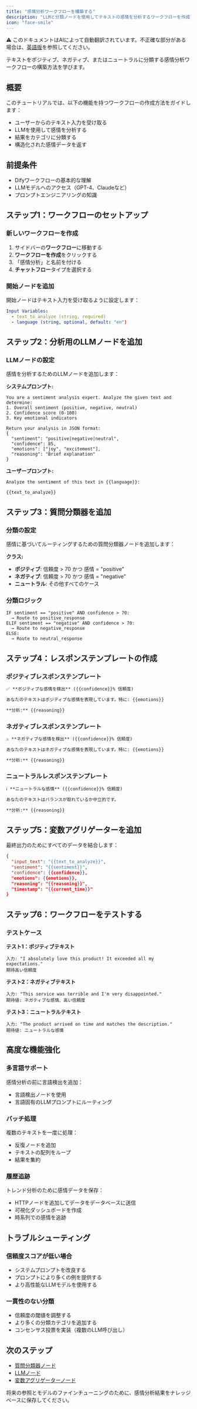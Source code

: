 ```yaml
---
title: "感情分析ワークフローを構築する"
description: "LLMと分類ノードを使用してテキストの感情を分析するワークフローを作成する"
icon: "face-smile"
---
```


<Note> ⚠️ このドキュメントはAIによって自動翻訳されています。不正確な部分がある場合は、[英語版](../../../../en/documentation/pages/tutorials/sentiment-analysis-workflow.mdx)を参照してください。</Note>

テキストをポジティブ、ネガティブ、またはニュートラルに分類する感情分析ワークフローの構築方法を学びます。

## 概要

このチュートリアルでは、以下の機能を持つワークフローの作成方法をガイドします：
- ユーザーからのテキスト入力を受け取る
- LLMを使用して感情を分析する
- 結果をカテゴリに分類する
- 構造化された感情データを返す

## 前提条件

- Difyワークフローの基本的な理解
- LLMモデルへのアクセス（GPT-4、Claudeなど）
- プロンプトエンジニアリングの知識

## ステップ1：ワークフローのセットアップ

### 新しいワークフローを作成
1. サイドバーの**ワークフロー**に移動する
2. **ワークフローを作成**をクリックする
3. 「感情分析」と名前を付ける
4. **チャットフロー**タイプを選択する

### 開始ノードを追加
開始ノードはテキスト入力を受け取るように設定します：

```yaml
Input Variables:
  - text_to_analyze (string, required)
  - language (string, optional, default: "en")
```

## ステップ2：分析用のLLMノードを追加

### LLMノードの設定
感情を分析するためのLLMノードを追加します：

**システムプロンプト:**
```
You are a sentiment analysis expert. Analyze the given text and determine:
1. Overall sentiment (positive, negative, neutral)
2. Confidence score (0-100)
3. Key emotional indicators

Return your analysis in JSON format:
{
  "sentiment": "positive|negative|neutral",
  "confidence": 85,
  "emotions": ["joy", "excitement"],
  "reasoning": "Brief explanation"
}
```

**ユーザープロンプト:**
```
Analyze the sentiment of this text in {{language}}:

{{text_to_analyze}}
```

## ステップ3：質問分類器を追加

### 分類の設定
感情に基づいてルーティングするための質問分類器ノードを追加します：

**クラス:**
- **ポジティブ**: 信頼度 > 70 かつ 感情 = "positive"
- **ネガティブ**: 信頼度 > 70 かつ 感情 = "negative"
- **ニュートラル**: その他すべてのケース

### 分類ロジック
```
IF sentiment == "positive" AND confidence > 70:
  → Route to positive_response
ELIF sentiment == "negative" AND confidence > 70:
  → Route to negative_response
ELSE:
  → Route to neutral_response
```

## ステップ4：レスポンステンプレートの作成

### ポジティブレスポンステンプレート
```markdown
✅ **ポジティブな感情を検出** ({{confidence}}% 信頼度)

あなたのテキストはポジティブな感情を表現しています。特に: {{emotions}}

**分析:** {{reasoning}}
```

### ネガティブレスポンステンプレート
```markdown
⚠️ **ネガティブな感情を検出** ({{confidence}}% 信頼度)

あなたのテキストはネガティブな感情を表現しています。特に: {{emotions}}

**分析:** {{reasoning}}
```

### ニュートラルレスポンステンプレート
```markdown
ℹ️ **ニュートラルな感情** ({{confidence}}% 信頼度)

あなたのテキストはバランスが取れているか中立的です。

**分析:** {{reasoning}}
```

## ステップ5：変数アグリゲーターを追加

最終出力のためにすべてのデータを結合します：

```json
{
  "input_text": "{{text_to_analyze}}",
  "sentiment": "{{sentiment}}",
  "confidence": {{confidence}},
  "emotions": {{emotions}},
  "reasoning": "{{reasoning}}",
  "timestamp": "{{current_time}}"
}
```

## ステップ6：ワークフローをテストする

### テストケース

**テスト1：ポジティブテキスト**
```
入力: "I absolutely love this product! It exceeded all my expectations."
期待高い信頼度
```

**テスト2：ネガティブテキスト**
```
入力: "This service was terrible and I'm very disappointed."
期待値: ネガティブな感情、高い信頼度
```

**テスト3：ニュートラルテキスト**
```
入力: "The product arrived on time and matches the description."
期待値: ニュートラルな感情
```

## 高度な機能強化

### 多言語サポート
感情分析の前に言語検出を追加：
- 言語検出ノードを使用
- 言語固有のLLMプロンプトにルーティング

### バッチ処理
複数のテキストを一度に処理：
- 反復ノードを追加
- テキストの配列をループ
- 結果を集約

### 履歴追跡
トレンド分析のために感情データを保存：
- HTTPノードを追加してデータをデータベースに送信
- 可視化ダッシュボードを作成
- 時系列での感情を追跡

## トラブルシューティング

### 信頼度スコアが低い場合
- システムプロンプトを改良する
- プロンプトにより多くの例を提供する
- より高性能なLLMモデルを使用する

### 一貫性のない分類
- 信頼度の閾値を調整する
- より多くの分類カテゴリを追加する
- コンセンサス投票を実装（複数のLLM呼び出し）

## 次のステップ

- [質問分類器ノード](/en/documentation/pages/nodes/question-classifier)
- [LLMノード](/en/documentation/pages/nodes/llm)
- [変数アグリゲーターノード](/en/documentation/pages/nodes/variable-aggregator)

<Tip>
  将来の参照とモデルのファインチューニングのために、感情分析結果をナレッジベースに保存してください。
</Tip>